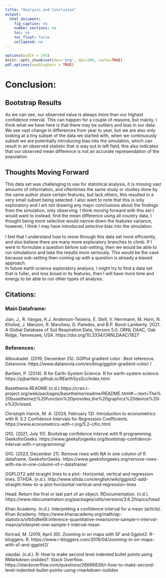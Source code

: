 ```yaml
---
title: "Analysis and Conclusion"
output: 
  html_document:
    fig_caption: no
    number_sections: no
    toc: no
    toc_float: false
    collapsed: no
---
```


```r
options(width = 105)
knitr::opts_chunk$set(dev='png', dpi=300, cache=TRUE)
pdf.options(useDingbats = TRUE)
```

# Conclusion:

## Bootstrap Results

As we can see, our observed value is always more than our highest confidence interval. This can happen for a couple of reasons, but mainly, I think what we have here is that there may be outliers and bias in our data. We see vast change in differences from year to year, but we are also only looking at a tiny subset of the data we started with, when we continuously subset we are potentially introducing bias into the simulation, which can result in an observed statistic that is way out in left field, this also indicates that our observed mean difference is not an accurate represendation of the population.


## Thoughts Moving Forward

This data set was challenging to use for statistical analysis, it is missing vast amounts of information, and oftentimes the same study or studies done by the same author share certain features, but lack others, this resulted in a very small subset being selected. I also want to note that this is only exploratory and I am not drawing any major conclusions about the findings from the simulation, only observing. I think moving forward with this set I would want to instead, find the mean difference using all country data, I thought being more selective would narrow down the features variance, however, I think I may have introduced selective bias into the simulation. \
\
I feel that I understand how to move through this data set more efficiently, and also believe there are many more exploratory branches to climb. If I were to formulate a question before sub-setting, then we would be able to run simulations and take the results more seriously. This would be the case because sub-setting then coming up with a question is already a biased approach.\ 
\
In future earth science exploratory analysis, I might try to find a data set that is fuller, and less broad in its features, then I will have more time and energy to be able to run other types of analysis. \



## Citations: 

### Main Dataframe: 
Jian, J., R. Vargas, K.J. Anderson-Teixeira, E. Stell, V. Herrmann, M. Horn, N. Kholod, J. Manzon, R. Marchesi, D. Paredes, and B.P. Bond-Lamberty. 2021. A Global Database of Soil Respiration Data, Version 5.0. ORNL DAAC, Oak Ridge, Tennessee, USA. https://doi.org/10.3334/ORNLDAAC/1827




### References:

Alboukadel. (2019, December 25). GGPlot gradient color : Best reference. Datanovia. https://www.datanovia.com/en/blog/ggplot-gradient-color/ /\

Bartlein, P. (2014). R for Earth-System Science. R for earth-system science. https://pjbartlein.github.io/REarthSysSci/index.html 


Basetheme\.README\.(n.d.)\.https://cran.r-project.org/web/packages/basetheme/readme/README.html#:~:text=The%20basetheme()%20function%20provides,the%20graphics%20device%20is%20closed. 


Christoph Hanck, M. A. (2024, February 13). Introduction to econometrics with R. 5.2 Confidence Intervals for Regression Coefficients. https://www.econometrics-with-r.org/5.2-cifrc.html 


GfG. (2021, July 10). Bootstrap confidence interval with R programming. GeeksforGeeks. https://www.geeksforgeeks.org/bootstrap-confidence-interval-with-r-programming/ 


GfG. (2023, December 21). Remove rows with NA in one column of R dataframe. GeeksforGeeks. https://www.geeksforgeeks.org/remove-rows-with-na-in-one-column-of-r-dataframe/ 


GGPLOT2 add straight lines to a plot : Horizontal, vertical and regression lines. STHDA. (n.d.). http://www.sthda.com/english/wiki/ggplot2-add-straight-lines-to-a-plot-horizontal-vertical-and-regression-lines 


Head: Return the first or last part of an object. RDocumentation. (n.d.). https://www.rdocumentation.org/packages/utils/versions/3.6.2/topics/head 


Khan Academy. (n.d.). Interpreting a confidence interval for a mean (article). Khan Academy. https://www.khanacademy.org/math/ap-statistics/xfb5d8e68:inference-quantitative-means/one-sample-t-interval-mean/a/interpret-one-sample-t-interval-mean 


Konrad, M. (2019, April 30). Zooming in on maps with SF and Ggplot2: R-bloggers. R. https://www.r-bloggers.com/2019/04/zooming-in-on-maps-with-sf-and-ggplot2/ 


xiaodai. (n.d.). R: How to make second level indented bullet points using RMarkdown ioslides?. Stack Overflow. https://stackoverflow.com/questions/26666839/r-how-to-make-second-level-indented-bullet-points-using-rmarkdown-ioslides 


